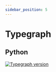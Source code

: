 ```yaml
---
sidebar_position: 5
---
```



# Typegraph

## Python

[![Typegraph version](https://img.shields.io/pypi/v/typegraph?label=typegraph)](https://pypi.org/project/typegraph/)

<InstallTypegraph />
